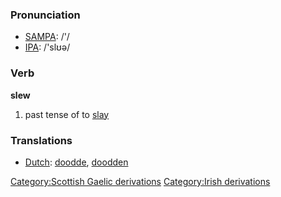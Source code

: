 === Pronunciation ===
*[[w:SAMPA|SAMPA]]: /'/
*[[w:IPA|IPA]]: /'slʊə/

=== Verb ===

'''slew'''

# past tense of to [[slay]]

=== Translations ===
*[[Dutch]]: [[doodde]], [[doodden]]
[[Category:Scottish Gaelic derivations]]
[[Category:Irish derivations]]